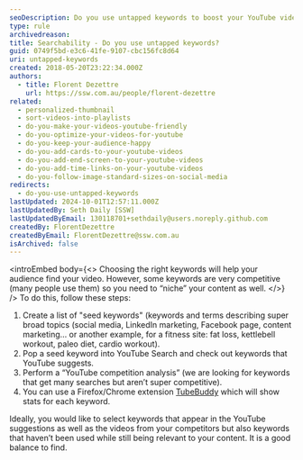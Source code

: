 ```yaml
---
seoDescription: Do you use untapped keywords to boost your YouTube video's visibility?
type: rule
archivedreason:
title: Searchability - Do you use untapped keywords?
guid: 0749f5bd-e3c6-41fe-9107-cbc156fc8d64
uri: untapped-keywords
created: 2018-05-20T23:22:34.000Z
authors:
  - title: Florent Dezettre
    url: https://ssw.com.au/people/florent-dezettre
related:
  - personalized-thumbnail
  - sort-videos-into-playlists
  - do-you-make-your-videos-youtube-friendly
  - do-you-optimize-your-videos-for-youtube
  - do-you-keep-your-audience-happy
  - do-you-add-cards-to-your-youtube-videos
  - do-you-add-end-screen-to-your-youtube-videos
  - do-you-add-time-links-on-your-youtube-videos
  - do-you-follow-image-standard-sizes-on-social-media
redirects:
  - do-you-use-untapped-keywords
lastUpdated: 2024-10-01T12:57:11.000Z
lastUpdatedBy: Seth Daily [SSW]
lastUpdatedByEmail: 130118701+sethdaily@users.noreply.github.com
createdBy: FlorentDezettre
createdByEmail: FlorentDezettre@ssw.com.au
isArchived: false
---
```


<introEmbed
  body={<>
Choosing the right keywords will help your audience find your video. However, some keywords are very competitive (many people use them) so you need to “niche” your content as well.
  </>}
/>
To do this, follow these steps:

1. Create a list of "seed keywords" (keywords and terms describing super broad topics (social media, LinkedIn marketing, Facebook page, content marketing… or another example, for a fitness site: fat loss, kettlebell workout, paleo diet, cardio workout).
2. Pop a seed keyword into YouTube Search and check out keywords that YouTube suggests.
3. Perform a “YouTube competition analysis” (we are looking for keywords that get many searches but aren’t super competitive).
4. You can use a Firefox/Chrome extension [TubeBuddy](https://www.tubebuddy.com/) which will show stats for each keyword.

Ideally, you would like to select keywords that appear in the YouTube suggestions as well as the videos from your competitors but also keywords that haven’t been used while still being relevant to your content. It is a good balance to find.

